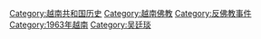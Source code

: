 {{Catmore}}

[[Category:越南共和国历史|Category:越南共和国历史]]
[[Category:越南佛教|Category:越南佛教]]
[[Category:反佛教事件|Category:反佛教事件]]
[[Category:1963年越南|Category:1963年越南]]
[[Category:吴廷琰|Category:吴廷琰]]